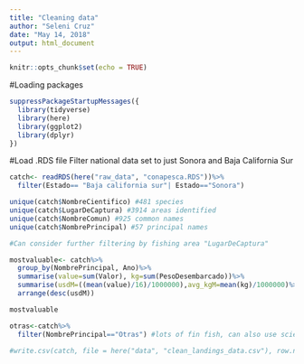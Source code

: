 ```yaml
---
title: "Cleaning data"
author: "Seleni Cruz"
date: "May 14, 2018"
output: html_document
---
```


```r
knitr::opts_chunk$set(echo = TRUE)
```

#Loading packages
```r
suppressPackageStartupMessages({
  library(tidyverse)
  library(here)
  library(ggplot2)
  library(dplyr)
})
```

#Load .RDS file 
Filter national data set to just Sonora and Baja California Sur
```r

catch<- readRDS(here("raw_data", "conapesca.RDS"))%>%
  filter(Estado== "Baja california sur"| Estado=="Sonora")

unique(catch$NombreCientifico) #481 species 
unique(catch$LugarDeCaptura) #3914 areas identified 
unique(catch$NombreComun) #925 common names 
unique(catch$NombrePrincipal) #57 principal names

#Can consider further filtering by fishing area "LugarDeCaptura"

mostvaluable<- catch%>%
  group_by(NombrePrincipal, Ano)%>%
  summarise(value=sum(Valor), kg=sum(PesoDesembarcado))%>%
  summarise(usdM=((mean(value)/16)/1000000),avg_kgM=mean(kg)/1000000)%>%
  arrange(desc(usdM))

mostvaluable

otras<-catch%>%
  filter(NombrePrincipal=="Otras") #lots of fin fish, can also use scientific name instead 

#write.csv(catch, file = here("data", "clean_landings_data.csv"), row.names = F)
```


